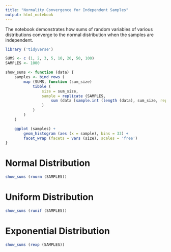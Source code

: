 ```yaml
---
title: "Normality Convergence for Independent Samples"
output: html_notebook
---
```


The notebook demonstrates how sums of random variables of various distributions
converge to the normal distribution when the samples are independent.

```r
library ('tidyverse')

SUMS <- c (1, 2, 3, 5, 10, 20, 50, 100)
SAMPLES <- 1000

show_sums <- function (data) {
    samples <- bind_rows (
        map (SUMS, function (sum_size)
            tibble (
                size = sum_size,
                sample = replicate (SAMPLES,
                    sum (data [sample.int (length (data), sum_size, replace = TRUE)])
                )
            )
        )
    )

    ggplot (samples) +
        geom_histogram (aes (x = sample), bins = 33) +
        facet_wrap (facets = vars (size), scales = 'free')
}
```

# Normal Distribution

```r
show_sums (rnorm (SAMPLES))
```

# Uniform Distribution

```r
show_sums (runif (SAMPLES))
```

# Exponential Distribution

```r
show_sums (rexp (SAMPLES))
```
